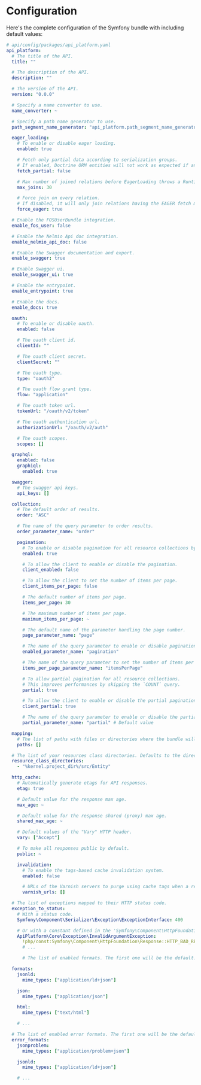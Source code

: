 # Configuration

Here's the complete configuration of the Symfony bundle with including default values:

```yaml
# api/config/packages/api_platform.yaml
api_platform:
  # The title of the API.
  title: ""

  # The description of the API.
  description: ""

  # The version of the API.
  version: "0.0.0"

  # Specify a name converter to use.
  name_converter: ~

  # Specify a path name generator to use.
  path_segment_name_generator: "api_platform.path_segment_name_generator.underscore"

  eager_loading:
    # To enable or disable eager loading.
    enabled: true

    # Fetch only partial data according to serialization groups.
    # If enabled, Doctrine ORM entities will not work as expected if any of the other fields are used.
    fetch_partial: false

    # Max number of joined relations before EagerLoading throws a RuntimeException.
    max_joins: 30

    # Force join on every relation.
    # If disabled, it will only join relations having the EAGER fetch mode.
    force_eager: true

  # Enable the FOSUserBundle integration.
  enable_fos_user: false

  # Enable the Nelmio Api doc integration.
  enable_nelmio_api_doc: false

  # Enable the Swagger documentation and export.
  enable_swagger: true

  # Enable Swagger ui.
  enable_swagger_ui: true

  # Enable the entrypoint.
  enable_entrypoint: true

  # Enable the docs.
  enable_docs: true

  oauth:
    # To enable or disable oauth.
    enabled: false

    # The oauth client id.
    clientId: ""

    # The oauth client secret.
    clientSecret: ""

    # The oauth type.
    type: "oauth2"

    # The oauth flow grant type.
    flow: "application"

    # The oauth token url.
    tokenUrl: "/oauth/v2/token"

    # The oauth authentication url.
    authorizationUrl: "/oauth/v2/auth"

    # The oauth scopes.
    scopes: []

  graphql:
    enabled: false
    graphiql:
      enabled: true

  swagger:
    # The swagger api keys.
    api_keys: []

  collection:
    # The default order of results.
    order: "ASC"

    # The name of the query parameter to order results.
    order_parameter_name: "order"

    pagination:
      # To enable or disable pagination for all resource collections by default.
      enabled: true

      # To allow the client to enable or disable the pagination.
      client_enabled: false

      # To allow the client to set the number of items per page.
      client_items_per_page: false

      # The default number of items per page.
      items_per_page: 30

      # The maximum number of items per page.
      maximum_items_per_page: ~

      # The default name of the parameter handling the page number.
      page_parameter_name: "page"

      # The name of the query parameter to enable or disable pagination.
      enabled_parameter_name: "pagination"

      # The name of the query parameter to set the number of items per page.
      items_per_page_parameter_name: "itemsPerPage"

      # To allow partial pagination for all resource collections.
      # This improves performances by skipping the `COUNT` query.
      partial: true

      # To allow the client to enable or disable the partial pagination.
      client_partial: true

      # The name of the query parameter to enable or disable the partial pagination.
      partial_parameter_name: "partial" # Default value

  mapping:
    # The list of paths with files or directories where the bundle will look for additional resource files.
    paths: []

  # The list of your resources class directories. Defaults to the directories of the mapping paths but might differ.
  resource_class_directories:
    - "%kernel.project_dir%/src/Entity"

  http_cache:
    # Automatically generate etags for API responses.
    etag: true

    # Default value for the response max age.
    max_age: ~

    # Default value for the response shared (proxy) max age.
    shared_max_age: ~

    # Default values of the "Vary" HTTP header.
    vary: ["Accept"]

    # To make all responses public by default.
    public: ~

    invalidation:
      # To enable the tags-based cache invalidation system.
      enabled: false

      # URLs of the Varnish servers to purge using cache tags when a resource is updated.
      varnish_urls: []

  # The list of exceptions mapped to their HTTP status code.
  exception_to_status:
    # With a status code.
    Symfony\Component\Serializer\Exception\ExceptionInterface: 400

    # Or with a constant defined in the 'Symfony\Component\HttpFoundation\Response' class.
    ApiPlatform\Core\Exception\InvalidArgumentException:
      !php/const:Symfony\Component\HttpFoundation\Response::HTTP_BAD_REQUEST
      # ...

      # The list of enabled formats. The first one will be the default.

  formats:
    jsonld:
      mime_types: ["application/ld+json"]

    json:
      mime_types: ["application/json"]

    html:
      mime_types: ["text/html"]

    # ...

  # The list of enabled error formats. The first one will be the default.
  error_formats:
    jsonproblem:
      mime_types: ["application/problem+json"]

    jsonld:
      mime_types: ["application/ld+json"]

    # ...
```
